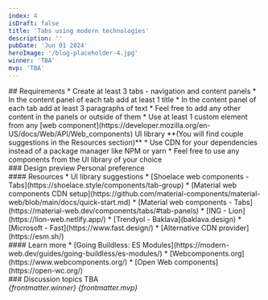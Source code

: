 ```yaml
---
index: 4
isDraft: false
title: 'Tabs using modern technologies'
description: ''
pubDate: 'Jun 01 2024'
heroImage: '/blog-placeholder-4.jpg'
winner: 'TBA'
mvp: 'TBA'
---
```


<Section>
  ## Requirements
  * Create at least 3 tabs - navigation and content panels
  * In the content panel of each tab add at least 1 title
  * In the content panel of each tab add at least 3 paragraphs of text
  * Feel free to add any other content in the panels or outside of them
  * <Special /> Use at least 1 custom element from any [web component](https://developer.mozilla.org/en-US/docs/Web/API/Web_components) UI library **(You will find couple suggestions in the Resources section)**
  * Use CDN for your dependencies instead of a package manager like NPM or yarn
  * Feel free to use any components from the UI library of your choice
</Section>

<Section>
  ### Design preview
  Personal preference
</Section>

<Section>
  #### Resources
  * UI library suggestions
    * [Shoelace web components - Tabs](https://shoelace.style/components/tab-group)
    * [Material web components CDN setup](https://github.com/material-components/material-web/blob/main/docs/quick-start.md)
    * [Material web components - Tabs](https://material-web.dev/components/tabs/#tab-panels)
    * [ING - Lion](https://lion-web.netlify.app/)
    * [Trendyol - Baklava](baklava.design)
    * [Microsoft - Fast](https://www.fast.design/)
  * [Alternative CDN provider](https://esm.sh/)
</Section>

<Section>
  #### Learn more
  * [Going Buildless: ES Modules](https://modern-web.dev/guides/going-buildless/es-modules/)
  * [Webcomponents.org](https://www.webcomponents.org/)
  * [Open Web components](https://open-wc.org/)
</Section>

<Section>
  ### Discussion topics
  TBA
</Section>

<Winner>
  <em>{frontmatter.winner}</em>
</Winner>

<MVP>
  <em>{frontmatter.mvp}</em>
</MVP>
